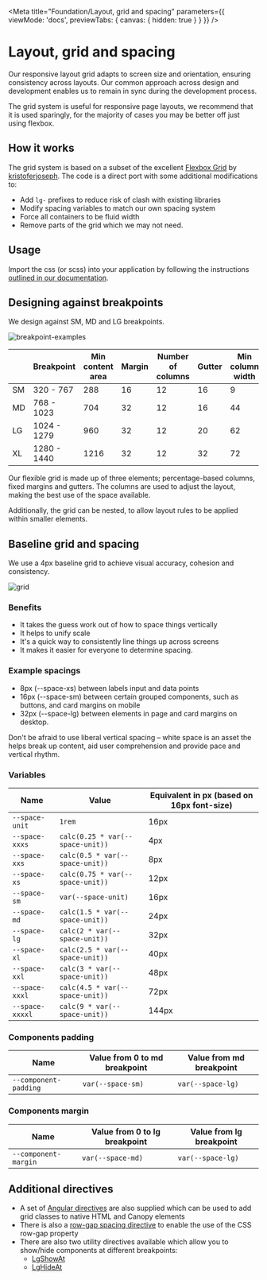 
<Meta title="Foundation/Layout, grid and spacing" parameters={{ viewMode: 'docs', previewTabs: { canvas: { hidden: true } } }} />

# Layout, grid and spacing

<p class="standfirst">Our responsive layout grid adapts to screen size and orientation, ensuring consistency across layouts. Our common approach across design and development enables us to remain in sync during the development process.</p>

The grid system is useful for responsive page layouts, we recommend that it is used sparingly, for the majority of cases you may be better off just using flexbox.

## How it works

The grid system is based on a subset of the excellent <a href="http://flexboxgrid.com/" target="_blank">Flexbox Grid</a> by <a href="http://github.com/kristoferjoseph" target="_blank">kristoferjoseph</a>. The code is a direct port with some additional modifications to:

- Add `lg-` prefixes to reduce risk of clash with existing libraries
- Modify spacing variables to match our own spacing system
- Force all containers to be fluid width
- Remove parts of the grid which we may not need.

## Usage

Import the css (or scss) into your application by following the instructions <a href="https://github.com/Legal-and-General/canopy/blob/master/docs/USAGE.md#import-the-global-css" target="_blank">outlined in our documentation</a>.

## Designing against breakpoints

We design against SM, MD and LG breakpoints.

![breakpoint-examples](docs/layout-grid-and-spacing/breakpoint-examples.png)

|     | Breakpoint  | Min content area | Margin | Number of columns | Gutter | Min column width |
|-----|-------------|------------------|--------|-------------------|--------|------------------|
| SM  | 320 - 767   | 288              | 16     | 12                | 16     | 9                |
| MD  | 768 - 1023  | 704              | 32     | 12                | 16     | 44               |
| LG  | 1024 - 1279 | 960              | 32     | 12                | 20     | 62               |
| XL  | 1280 - 1440 | 1216             | 32     | 12                | 32     | 72               |

Our flexible grid is made up of three elements; percentage-based columns, fixed margins and gutters. The columns are used to adjust the layout, making the best use of the space available.

Additionally, the grid can be nested, to allow layout rules to be applied within smaller elements.

## Baseline grid and spacing

We use a 4px baseline grid to achieve visual accuracy, cohesion and consistency.

![grid](docs/layout-grid-and-spacing/grid.png)

### Benefits

- It takes the guess work out of how to space things vertically
- It helps to unify scale
- It's a quick way to consistently line things up across screens
- It makes it easier for everyone to determine spacing.

### Example spacings

- 8px (--space-xs) between labels input and data points
- 16px (--space-sm) between certain grouped components, such as buttons, and card margins on mobile
- 32px (--space-lg) between elements in page and card margins on desktop.

Don't be afraid to use liberal vertical spacing – white space is an asset the helps break up content, aid user comprehension and provide pace and vertical rhythm.

### Variables

| Name            | Value                            | Equivalent in px (based on 16px font-size) |
|-----------------|----------------------------------|--------------------------------------------|
| `--space-unit`  | `1rem`                           | 16px                                       |
| `--space-xxxs`  | `calc(0.25 * var(--space-unit))` | 4px                                        |
| `--space-xxs`   | `calc(0.5 * var(--space-unit))`  | 8px                                        |
| `--space-xs`    | `calc(0.75 * var(--space-unit))` | 12px                                       |
| `--space-sm`    | `var(--space-unit)`              | 16px                                       |
| `--space-md`    | `calc(1.5 * var(--space-unit))`  | 24px                                       |
| `--space-lg`    | `calc(2 * var(--space-unit))`    | 32px                                       |
| `--space-xl`    | `calc(2.5 * var(--space-unit))`  | 40px                                       |
| `--space-xxl`   | `calc(3 * var(--space-unit))`    | 48px                                       |
| `--space-xxxl`  | `calc(4.5 * var(--space-unit))`  | 72px                                       |
| `--space-xxxxl` | `calc(9 * var(--space-unit))`    | 144px                                      |

### Components padding

| Name                  | Value from 0 to md breakpoint | Value from md breakpoint |
|-----------------------|-------------------------------|--------------------------|
| `--component-padding` | `var(--space-sm)`             | `var(--space-lg)`        |

### Components margin

| Name                 | Value from 0 to lg breakpoint | Value from lg breakpoint |
|----------------------|-------------------------------|--------------------------|
| `--component-margin` | `var(--space-md)`             | `var(--space-lg)`        |

## Additional directives

- A set of [Angular directives](./?path=/docs/helpers-directives-grid-guide--page) are also supplied which can be used to add grid classes to native HTML and Canopy elements
- There is also a [row-gap spacing directive](./?path=/docs/helpers-directives-row-gap-guide--page) to enable the use of the CSS row-gap property
- There are also two utility directives available which allow you to show/hide components at different breakpoints:
  - [LgShowAt](./?path=/docs/helpers-directives-show-at-guide--page)
  - [LgHideAt](./?path=/docs/helpers-directives-hide-at-guide--page)

<Feedback />

